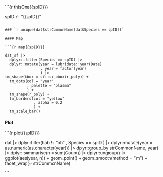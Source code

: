 
```{r thisOne{{spID}}}

spID <- "{{spID}}"

```

### `r unique(dat$strCommonName[dat$Species == spID])`

#### Map

```{r map{{spID}}}

dat_sf |>
  dplyr::filter(Species == spID) |>
  dplyr::mutate(year = lubridate::year(Date)
                , year = factor(year)
                ) |>
tm_shape(bbox = sf::st_bbox(r_poly)) +
  tm_dots(col = "year"
          , palette = "plasma"
          ) +
  tm_shape(r_poly) +
  tm_borders(col = "yellow"
             , alpha = 0.2
             ) +
  tm_scale_bar()

```

#### Plot

```{r plot{{spID}}}

dat |>
  dplyr::filter(hab != "oh"
                , Species == spID
                ) |>
  dplyr::mutate(year = as.numeric(as.character(year))) |>
  dplyr::group_by(strCommonName, year) |>
  dplyr::summarise(n = sum(Count)) |>
  dplyr::ungroup() |>
  ggplot(aes(year, n)) +
  geom_point() +
  geom_smooth(method = "lm") +
  facet_wrap(~ strCommonName)

```

